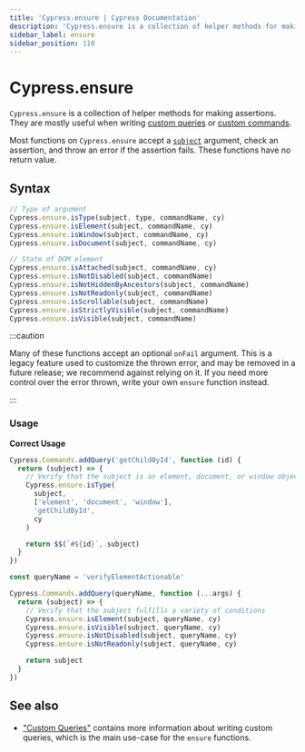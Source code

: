 ```yaml
---
title: 'Cypress.ensure | Cypress Documentation'
description: 'Cypress.ensure is a collection of helper methods for making assertions. They are mostly useful when writing custom queries or custom commands.'
sidebar_label: ensure
sidebar_position: 110
---
```


<ProductHeading product="app" />

# Cypress.ensure

`Cypress.ensure` is a collection of helper methods for making assertions. They
are mostly useful when writing [custom queries](/api/cypress-api/custom-queries)
or [custom commands](/api/cypress-api/custom-commands).

Most functions on `Cypress.ensure` accept a
[`subject`](/app/core-concepts/introduction-to-cypress#Subject-Management)
argument, check an assertion, and throw an error if the assertion fails. These
functions have no return value.

## Syntax

```javascript
// Type of argument
Cypress.ensure.isType(subject, type, commandName, cy)​
Cypress.ensure.isElement(subject, commandName, cy)​
Cypress.ensure.isWindow(subject, commandName, cy)
Cypress.ensure.isDocument(subject, commandName, cy)​

// State of DOM element
Cypress.ensure.isAttached(subject, commandName, cy)​
Cypress.ensure.isNotDisabled(subject, commandName)​
Cypress.ensure.isNotHiddenByAncestors(subject, commandName)​
Cypress.ensure.isNotReadonly(subject, commandName)​
Cypress.ensure.isScrollable(subject, commandName)​
Cypress.ensure.isStrictlyVisible(subject, commandName)​
Cypress.ensure.isVisible(subject, commandName)​
```

:::caution

Many of these functions accept an optional `onFail` argument. This is a legacy
feature used to customize the thrown error, and may be removed in a future
release; we recommend against relying on it. If you need more control over the
error thrown, write your own `ensure` function instead.

:::

### Usage

<Icon name="check-circle" color="green" /> **Correct Usage**

```javascript
Cypress.Commands.addQuery('getChildById', function (id) {
  return (subject) => {
    // Verify that the subject is an element, document, or window object
    Cypress.ensure.isType(
      subject,
      ['element', 'document', 'window'],
      'getChildById',
      cy
    )

    return $$(`#${id}`, subject)
  }
})

const queryName = 'verifyElementActionable'

Cypress.Commands.addQuery(queryName, function (...args) {
  return (subject) => {
    // Verify that the subject fulfills a variety of conditions
    Cypress.ensure.isElement(subject, queryName, cy)
    Cypress.ensure.isVisible(subject, queryName, cy)
    Cypress.ensure.isNotDisabled(subject, queryName, cy)
    Cypress.ensure.isNotReadonly(subject, queryName, cy)

    return subject
  }
})
```

## See also

- ["Custom Queries"](/api/cypress-api/custom-queries) contains more information
  about writing custom queries, which is the main use-case for the `ensure`
  functions.
